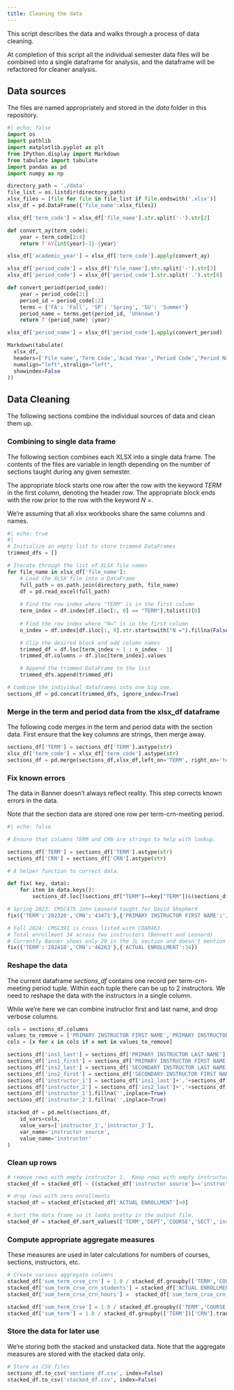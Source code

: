 ```yaml
---
title: Cleaning the data
---
```


This script describes the data and walks through a process of data cleaning.

At completion of this script all the individual semester data files will be combined into a single dataframe for analysis, and the dataframe will be refactored for cleaner analysis.

## Data sources

The files are named appropriately and stored in the *data* folder in this repository.

```python
#| echo: false
import os
import pathlib
import matplotlib.pyplot as plt
from IPython.display import Markdown
from tabulate import tabulate
import pandas as pd
import numpy as np

directory_path = './data'
file_list = os.listdir(directory_path)
xlsx_files = [file for file in file_list if file.endswith('.xlsx')]
xlsx_df = pd.DataFrame({'file_name':xlsx_files})

xlsx_df['term_code'] = xlsx_df['file_name'].str.split('-').str[2]

def convert_ay(term_code):
    year = term_code[2:4]
    return f'AY{int(year)-1}-{year}'

xlsx_df['academic_year'] = xlsx_df['term_code'].apply(convert_ay)

xlsx_df['period_code'] = xlsx_df['file_name'].str.split('-').str[3]
xlsx_df['period_code'] = xlsx_df['period_code'].str.split('.').str[0]

def convert_period(period_code):
    year = period_code[2:]
    period_id = period_code[:2]
    terms = {'FA': 'Fall', 'SP': 'Spring', 'SU': 'Summer'}
    period_name = terms.get(period_id, 'Unknown')
    return f'{period_name} {year}'

xlsx_df['period_name'] = xlsx_df['period_code'].apply(convert_period)

Markdown(tabulate(
  xlsx_df, 
  headers=['File name','Term Code','Acad Year','Period Code','Period Name'],
  numalign="left",stralign="left",
  showindex=False
))

```

## Data Cleaning

The following sections combine the individual sources of data and clean them up.

### Combining to single data frame

The following section combines each XLSX into a single data frame.  The contents of the files are variable in length depending on the number of sections taught
during any given semester.

The appropriate block starts one row after the row with the keyword *TERM* in the first column, denoting the header row.  The appropriate block ends with the row prior to the row with the keyword *N =*. 

We're assuming that all xlsx workbooks share the same columns and names.

```python
#| echo: true
#| 
# Initialize an empty list to store trimmed DataFrames
trimmed_dfs = []

# Iterate through the list of XLSX file names
for file_name in xlsx_df['file_name']:
    # Load the XLSX file into a DataFrame
    full_path = os.path.join(directory_path, file_name)
    df = pd.read_excel(full_path)
    
    # Find the row index where "TERM" is in the first column
    term_index = df.index[df.iloc[:, 0] == "TERM"].tolist()[0]
    
    # Find the row index where "N=" is in the first column
    n_index = df.index[df.iloc[:, 0].str.startswith("N =").fillna(False)].tolist()[0]

    # Clip the desired block and add column names
    trimmed_df = df.loc[term_index + 1 : n_index - 1]
    trimmed_df.columns = df.iloc[term_index].values

    # Append the trimmed DataFrame to the list
    trimmed_dfs.append(trimmed_df)

# Combine the individual dataframes into one big one.
sections_df = pd.concat(trimmed_dfs, ignore_index=True)
```

### Merge in the term and period data from the xlsx_df dataframe

The following code merges in the term and period data with the section data.
First ensure that the key columns are strings, then merge away.

```python
sections_df['TERM'] = sections_df['TERM'].astype(str)
xlsx_df['term_code'] = xlsx_df['term_code'].astype(str)
sections_df = pd.merge(sections_df,xlsx_df,left_on='TERM', right_on='term_code', how='left')
```

### Fix known errors

The data in Banner doesn't always reflect reality.  This step corrects
known errors in the data.

Note that the section data are stored one row per term-crn-meeting period.

```python
#| echo: false

# Ensure that columns TERM and CRN are strings to help with lookup.

sections_df['TERM'] = sections_df['TERM'].astype(str)
sections_df['CRN'] = sections_df['CRN'].astype(str)

# A helper function to correct data.

def fix( key, data):
    for item in data.keys():
        sections_df.loc[(sections_df["TERM"]==key["TERM"])&(sections_df["CRN"]==key["CRN"]),item]=data[item]

```

```python
# Spring 2023: CMSC475 John Leonard taught for David Shepherd
fix({'TERM':'202320','CRN':'43471'},{'PRIMARY INSTRUCTOR FIRST NAME':'John','PRIMARY INSTRUCTOR LAST NAME':'Leonard'})

# Fall 2024: CMSC391 is cross listed with COAR463.
# Total enrollment 34 across two instructors (Bennett and Leonard)
# Currently Banner shows only 20 in the JL section and doesn't mention the COAR section.
fix({'TERM':'202410','CRN':'46263'},{'ACTUAL ENROLLMENT':34})

```


### Reshape the data

The current dataframe *sections_df* contains one record per term-crn-meeting period tuple.  Within each tuple there can be up to 2 instructors.  We need to
reshape the data with the instructors in a single column.

While we're here we can combine instructor first and last name, and drop verbose columns.

```python
cols = sections_df.columns
values_to_remove = ['PRIMARY INSTRUCTOR FIRST NAME','PRIMARY INSTRUCTOR LAST NAME','SECONDARY INSTRUCTOR FIRST NAME','SECONDARY INSTRUCTOR LAST NAME']
cols = [x for x in cols if x not in values_to_remove]

sections_df['ins1_last'] = sections_df['PRIMARY INSTRUCTOR LAST NAME']
sections_df['ins1_first'] = sections_df['PRIMARY INSTRUCTOR FIRST NAME']
sections_df['ins2_last'] = sections_df['SECONDARY INSTRUCTOR LAST NAME']
sections_df['ins2_first'] = sections_df['SECONDARY INSTRUCTOR FIRST NAME']
sections_df['instructor_1'] = sections_df['ins1_last']+','+sections_df['ins1_first']
sections_df['instructor_2'] = sections_df['ins2_last']+','+sections_df['ins2_first']
sections_df['instructor_1'].fillna('',inplace=True)
sections_df['instructor_2'].fillna('',inplace=True)

stacked_df = pd.melt(sections_df,
    id_vars=cols,
    value_vars=['instructor_1','instructor_2'],
    var_name='instructor source',
    value_name='instructor'
)
```

### Clean up rows

```python
# remove rows with empty instructor 1.  Keep rows with empty instructor 1.
stacked_df = stacked_df[ ~ ((stacked_df['instructor source']=='instructor_2') & (stacked_df['instructor']=='')) ]

# drop rows with zero enrollments
stacked_df = stacked_df[stacked_df['ACTUAL ENROLLMENT']>0]

# Sort the data frame so it looks pretty in the output file.
stacked_df = stacked_df.sort_values(['TERM','DEPT','COURSE','SECT','instructor source','instructor'])

```

### Compute appropriate aggregate measures

These measures are used in later calculations for numbers of courses, sections, instructors, etc.

```python

# Create various aggregate columns
stacked_df['sum_term_crse_crn'] = 1.0 / stacked_df.groupby(['TERM','COURSE','CRN'])['CRN'].transform('count')
stacked_df['sum_term_crse_crn_students'] = stacked_df['ACTUAL ENROLLMENT'] * stacked_df['sum_term_crse_crn']
stacked_df['sum_term_crse_crn_hours'] =  stacked_df['sum_term_crse_crn_students'] * stacked_df['MAX CREDITS']

stacked_df['sum_term_crse'] = 1.0 / stacked_df.groupby(['TERM','COURSE'])['CRN'].transform('count')
stacked_df['sum_term'] = 1.0 / stacked_df.groupby(['TERM'])['CRN'].transform('count')

```


### Store the data for later use

We're storing both the stacked and unstacked data.  Note that the
aggregate measures are stored with the stacked data only.

```python
# Store as CSV files
sections_df.to_csv('sections_df.csv', index=False)
stacked_df.to_csv('stacked_df.csv', index=False)
```
